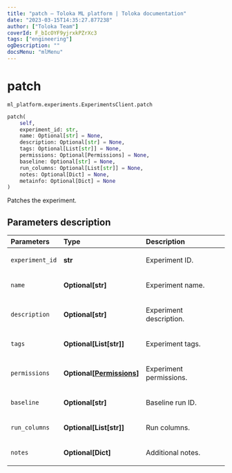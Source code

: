 ```yaml
---
title: "patch — Toloka ML platform | Toloka documentation"
date: "2023-03-15T14:35:27.877238"
author: ["Toloka Team"]
coverId: F_bIcOYF9yjrxkPZrXc3
tags: ["engineering"]
ogDescription: ""
docsMenu: "mlMenu"
---
```


# patch

`ml_platform.experiments.ExperimentsClient.patch`

```python
patch(
    self,
    experiment_id: str,
    name: Optional[str] = None,
    description: Optional[str] = None,
    tags: Optional[List[str]] = None,
    permissions: Optional[Permissions] = None,
    baseline: Optional[str] = None,
    run_columns: Optional[List[str]] = None,
    notes: Optional[Dict] = None,
    metainfo: Optional[Dict] = None
)
```

Patches the experiment.

## Parameters description

| Parameters | Type | Description |
| :----------| :----| :-----------|
`experiment_id`|**str**|<p>Experiment ID.</p>
`name`|**Optional\[str\]**|<p>Experiment name.</p>
`description`|**Optional\[str\]**|<p>Experiment description.</p>
`tags`|**Optional\[List\[str\]\]**|<p>Experiment tags.</p>
`permissions`|**Optional\[[Permissions](/docs/toloka-ml/reference/ml_platform.core.Permissions)\]**|<p>Experiment permissions.</p>
`baseline`|**Optional\[str\]**|<p>Baseline run ID.</p>
`run_columns`|**Optional\[List\[str\]\]**|<p>Run columns.</p>
`notes`|**Optional\[Dict\]**|<p>Additional notes.</p>
